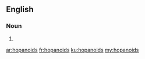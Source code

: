 ==English==

===Noun===
{{head|en}}

# {{plural of|hopanoid}}

[[ar:hopanoids]]
[[fr:hopanoids]]
[[ku:hopanoids]]
[[my:hopanoids]]